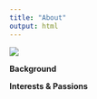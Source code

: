 ```yaml
---
title: "About"
output: html
---
```


![](images/000058.jpg){fig-align="center"}

**Background**

**Interests & Passions**
